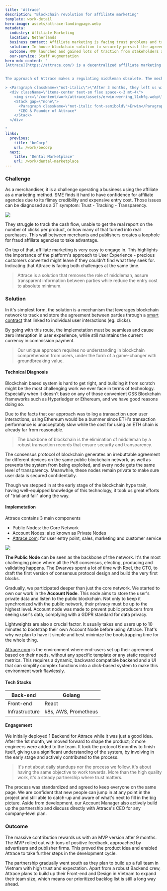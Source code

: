 ```yaml
---
title: 'Attrace'
description: "Blockchain revolution for affiliate marketing"
template: work-detail
hero-image: assets/attrace-landingpage.webp
metadata:
  industry: Affiliate Marketing
  location: Netherlands
  business context: Affiliate marketing is facing trust problems and transparency issues
  solution: In-house blockchain solution to securely persist the agreement between parties
  outcome: MVP launched and gained lots of traction from stakeholders and advertisers
  our-service: Staff Augmentation
hero-mdx-content: "
[Attrace](https://attrace.com/) is a decentralized affiliate marketing network that bridges publishers (like e-commerce websites) and advertisers (like merchant) based in the Netherlands. The platform is capable of registering and auditing any action between parties. The progress has never been more transparent and accurate.


The approach of Attrace makes a regulating middleman obsolete. The mechanism of affiliate marketing is based on sales achieved. Attrace targets every customer size from big merchants to tiny blogs, as it solves all tracking and trust issues between parties. Attrace's blockchain technology enables payment to be processed much more quickly - a lifesaver for a steadier cash flow.

> <Paragraph className=\"not-italic\">\"After 3 months, they left us with great development and improvement, in terms of work result and team synchronization. A worthy evidence for Attrace’s investments and we hope nothing more than to keep going with them in long-term, provide opportunities for these devs to grow with Attrace.\"</Paragraph>
  <div className=\"items-center text-sm flex space-x-3 mt-4\">
    <img src=\"/content/work/attrace/assets/erwin-werring_l1xhfg.webp\" className=\"rounded-full flex-none h-12 w-12\" />
    <Stack gap=\"none\">
      <Paragraph className=\"not-italic font-semibold\">Erwin</Paragraph>
      *CEO & Founder of Attrace*
    </Stack>
  </div>

"
links:
  previous:
    title: 'beCorp'
    url: /work/becorp
  next:
    title: 'Dental Marketplace'
    url: /work/dental-marketplace
---
```


### Challenge

As a merchandiser, it is a challenge operating a business using the affiliate as a marketing method. SME finds it hard to have confidence for affiliate agencies due to its flimsy credibility and expensive entry cost. Those issues can be diagnosed as a 3T symptom: Trust - Tracking - Transparency.

![](assets/attrace-challenges.webp)

They struggle to track the cash flow, unable to get the real report on the number of clicks per product, or how many of that turned into real purchases. This wall between merchants and publishers creates a loophole for fraud affiliate agencies to take advantage.

On top of that, affiliate marketing is very easy to engage in. This highlights the importance of the platform's approach to User Experience - precious customers converted might leave if they couldn't find what they seek for. Indicating that Attrace is facing both challenges at the same time.

> Attrace is a solution that removes the role of middleman, assure transparent information between parties while reduce the entry cost to absolute minimum.

### Solution

In it's simplest form, the solution is a mechanism that leverages blockchain network to track and store the agreement between parties through a [smart contract](https://en.wikipedia.org/wiki/Smart_contract) that linked to individual user interactions (eg. clicks).

By going with this route, the implemetation must be seamless and cause zero interuption in user experience, while still maintains the current currency in commission payment.

> Our unique approach requires no understanding in blockchain comprehension from users, under the form of a game-changer with groundbreaking value.

#### Technical Diagnosis

Blockchain based system is hard to get right, and building it from scratch might be the most challenging work we ever face in terms of technology. Especially when it doesn't base on any of those convenient OSS Blockchain frameworks such as Hyperledger or Ethereum, and we have good reasons doing so.

Due to the facts that our approach was to log a transaction upon user interactions, using Ethereum would be a bummer since ETH's transaction performance is unacceptably slow while the cost for using an ETH chain is already far from reasonable.

> The backbone of blockchain is the elimination of middleman by a robust transaction records that ensure security and transparency.

The consensus protocol of blockchain generates an irrebuttable agreement for different devices on the same public blockchain network, as well as prevents the system from being exploited, and every node gets the same level of transparency. Meanwhile, these nodes remain private to make sure user data is secured confidentially.

Though we stepped in at the early stage of the blockchain hype train, having well-equipped knowledge of this technology, it took us great efforts of "trial and fail" along the way.

#### Implemetation

Attrace contains 3 main components

- Public Nodes: the Core Network
- Account Nodes: also known as Private Nodes
- [Attrace.com](https://attrace.com/): for user entry point, sales, marketing and customer service

![](assets/attrace-example.webp)

**The Public Node** can be seen as the backbone of the network. It's the most challenging piece where all the PoS consensus, electing, producing and validating happens. The Dwarves spent a lot of time with Roel, the CTO, to draft the first version of consensus protocol design and build the very first blocks.

Gradually, we participated deeper than just the core network. We started to own our work in the **Account Node**. This node aims to store the user's private data and listen to the public blockchain. Not only to keep it synchronized with the public network, their privacy must be up to the highest level. Account node was made to prevent public producers from seeing user's data, complying with a GDPR standard for data privacy.

Lightweights are also a crucial factor. It usually takes end users up to 10 minutes to bootstrap their own Account Node before using Attrace. That's why we plan to have it simple and best minimize the bootstrapping time for the whole thing.

[Attrace.com](https://attrace.com/) is the environment where end-users set up their agreement based on their needs, without any specific template or any static required metrics. This requires a dynamic, backward compatible backend and a UI that can simplify complex functions into a click-based system to make this environment work flawlessly.

#### Tech Stacks

| Back-end       | Golang               |
| -------------- | -------------------- |
| Front-end      | React                |
| Infrastructure | k8s, AWS, Prometheus |

#### Engagement

We initially deployed 1 Backend for Attrace while it was just a good idea. After the 1st month, we moved forward to shape the product; 2 more engineers were added to the team. It took the protocol 6 months to finish itself, giving us a significant understanding of the system, by involving in the early stage and actively contributed to the process.

> It's not about daily standups nor the process we follow, it's about having the same objective to work towards. More than the high quality work, it's a steady partnership where trust matters.

The process was standardized and agreed to keep everyone on the same page. We are confident that new people can jump in at any point in the project and still able to catch-up and aware of what's next to fill in the big picture. Aside from development, our Account Manager also actively build up the partnership and discuss directly with Attrace's CEO for any company-level plan.

### Outcome

The massive contribution rewards us with an MVP version after 9 months. The MVP rolled out with tons of positive feedback, approached by advertisers and publisher firms. This proved the product idea and enabled Attrace to take further steps in the development cycle.

The partnership gradually went south as they plan to build up a full team in Vietnam with high trust and expectation. Apart from a robust Backend crew, Attrace plans to build up their Front-end and Design in Vietnam to expand their team size, which means our prioritized backlog list is still a long way ahead.
